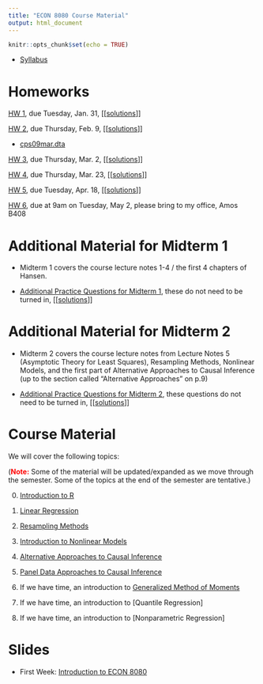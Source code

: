 ```yaml
---
title: "ECON 8080 Course Material"
output: html_document
---
```


```r
knitr::opts_chunk$set(echo = TRUE)
```

- [Syllabus](syllabus.pdf)

# Homeworks

[HW 1](hw1.html), due Tuesday, Jan. 31, [[[solutions](hw1_sol.pdf)]]

[HW 2](hw2.html), due Thursday, Feb. 9, [[[solutions](hw2_sol.pdf)]]

- [cps09mar.dta](cps09mar.dta)

[HW 3](hw3.html), due Thursday, Mar. 2, [[[solutions](hw3_sol.pdf)]]

[HW 4](hw4.html), due Thursday, Mar. 23, [[[solutions](hw4_sol.pdf)]]

[HW 5](hw5.html), due Tuesday, Apr. 18, [[[solutions](hw5_sol.pdf)]]

[HW 6](hw6.html), due at 9am on Tuesday, May 2, please bring to my office, Amos B408

# Additional Material for Midterm 1

* Midterm 1 covers the course lecture notes 1-4 / the first 4 chapters of Hansen.

* [Additional Practice Questions for Midterm 1](additional_practice1.html), these do not need to be turned in, [[[solutions](additional_practice1_sol.pdf)]]

# Additional Material for Midterm 2

* Midterm 2 covers the course lecture notes from Lecture Notes 5 (Asymptotic Theory for Least Squares), Resampling Methods, Nonlinear Models, and the first part of Alternative Approaches to Causal Inference (up to the section called "Alternative Approaches" on p.9)

* [Additional Practice Questions for Midterm 2](additional_practice2.html), these questions do not need to be turned in, [[[solutions](additional_practice2_sol.pdf)]]

# Course Material

We will cover the following topics:

(<span style="color: red; font-weight: bold;">Note:</span> Some of the material will be updated/expanded as we move through the semester.  Some of the topics at the end of the semester are tentative.)

0. [Introduction to R](introduction_to_R.html)

1. [Linear Regression](01_linear_regression.html)

<!--2. [Inference/Hypothesis Testing](02_hypothesis_testing.html)-->

2. [Resampling Methods](02_resampling_methods.html)

3. [Introduction to Nonlinear Models](03_nonlinear_models.html)

4. [Alternative Approaches to Causal Inference](04_alternative_causal_inference.html)

5. [Panel Data Approaches to Causal Inference](05_panel_data_causal_inference.html)

6. If we have time, an introduction to [Generalized Method of Moments](06_GMM.html)

7. If we have time, an introduction to [Quantile Regression]

8. If we have time, an introduction to [Nonparametric Regression]

# Slides

- First Week: [Introduction to ECON 8080](introduction_slides.html)

